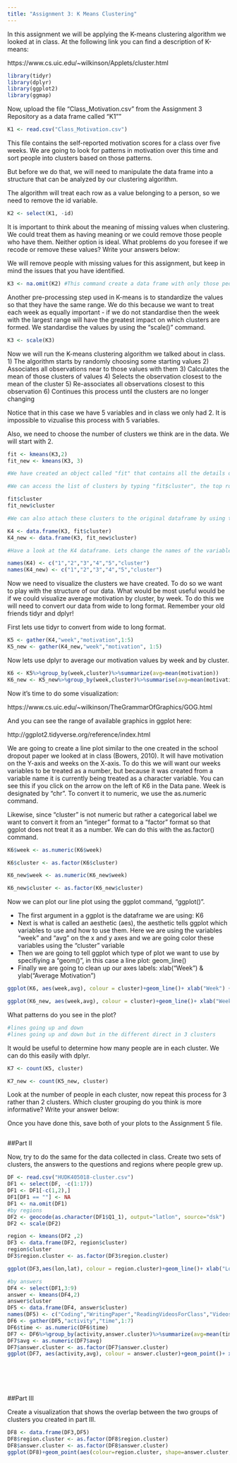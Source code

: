 ```yaml
---
title: "Assignment 3: K Means Clustering"
---
```


In this assignment we will be applying the K-means clustering algorithm we looked at in class. At the following link you can find a description of K-means:

https://www.cs.uic.edu/~wilkinson/Applets/cluster.html


```r
library(tidyr)
library(dplyr)
library(ggplot2)
library(ggmap)

```

Now, upload the file "Class_Motivation.csv" from the Assignment 3 Repository as a data frame called "K1""
```r

K1 <- read.csv("Class_Motivation.csv")


```

This file contains the self-reported motivation scores for a class over five weeks. We are going to look for patterns in motivation over this time and sort people into clusters based on those patterns.

But before we do that, we will need to manipulate the data frame into a structure that can be analyzed by our clustering algorithm.

The algorithm will treat each row as a value belonging to a person, so we need to remove the id variable.

```r

K2 <- select(K1, -id)


```

It is important to think about the meaning of missing values when clustering. We could treat them as having meaning or we could remove those people who have them. Neither option is ideal. What problems do you foresee if we recode or remove these values? Write your answers below:



We will remove people with missing values for this assignment, but keep in mind the issues that you have identified.


```r

K3 <- na.omit(K2) #This command create a data frame with only those people with no missing values. It "omits" all rows with missing values, also known as a "listwise deletion". EG - It runs down the list deleting rows as it goes.

```

Another pre-processing step used in K-means is to standardize the values so that they have the same range. We do this because we want to treat each week as equally important - if we do not standardise then the week with the largest range will have the greatest impact on which clusters are formed. We standardise the values by using the "scale()" command.

```r

K3 <- scale(K3)

```


Now we will run the K-means clustering algorithm we talked about in class. 
1) The algorithm starts by randomly choosing some starting values 
2) Associates all observations near to those values with them
3) Calculates the mean of those clusters of values
4) Selects the observation closest to the mean of the cluster
5) Re-associates all observations closest to this observation
6) Continues this process until the clusters are no longer changing

Notice that in this case we have 5 variables and in class we only had 2. It is impossible to vizualise this process with 5 variables.

Also, we need to choose the number of clusters we think are in the data. We will start with 2.

```r

fit <- kmeans(K3,2)
fit_new <- kmeans(K3, 3)

#We have created an object called "fit" that contains all the details of our clustering including which observations belong to each cluster.

#We can access the list of clusters by typing "fit$cluster", the top row corresponds to the original order the rows were in. Notice we have deleted some rows.

fit$cluster
fit_new$cluster

#We can also attach these clusters to the original dataframe by using the "data.frame" command to create a new data frame called K4.

K4 <- data.frame(K3, fit$cluster)
K4_new <- data.frame(K3, fit_new$cluster)

#Have a look at the K4 dataframe. Lets change the names of the variables to make it more convenient with the names() command.

names(K4) <- c("1","2","3","4","5","cluster")
names(K4_new) <- c("1","2","3","4","5","cluster")
```

Now we need to visualize the clusters we have created. To do so we want to play with the structure of our data. What would be most useful would be if we could visualize average motivation by cluster, by week. To do this we will need to convert our data from wide to long format. Remember your old friends tidyr and dplyr!

First lets use tidyr to convert from wide to long format.
```r

K5 <- gather(K4,"week","motivation",1:5)
K5_new <- gather(K4_new,"week","motivation", 1:5)
```

Now lets use dplyr to average our motivation values by week and by cluster.

```r

K6 <- K5%>%group_by(week,cluster)%>%summarize(avg=mean(motivation))
K6_new <- K5_new%>%group_by(week,cluster)%>%summarise(avg=mean(motivation))

```

Now it's time to do some visualization: 

https://www.cs.uic.edu/~wilkinson/TheGrammarOfGraphics/GOG.html

And you can see the range of available graphics in ggplot here:

http://ggplot2.tidyverse.org/reference/index.html

We are going to create a line plot similar to the one created in the school dropout paper we looked at in class (Bowers, 2010). It will have motivation on the Y-axis and weeks on the X-axis. To do this we will want our weeks variables to be treated as a number, but because it was created from a variable name it is currently being treated as a character variable. You can see this if you click on the arrow on the left of K6 in the Data pane. Week is designated by "chr". To convert it to numeric, we use the as.numeric command. 

Likewise, since "cluster" is not numeric but rather a categorical label we want to convert it from an "integer" format to a "factor" format so that ggplot does not treat it as a number. We can do this with the as.factor() command.

```r

K6$week <- as.numeric(K6$week)

K6$cluster <- as.factor(K6$cluster)

K6_new$week <- as.numeric(K6_new$week)

K6_new$cluster <- as.factor(K6_new$cluster)

```

Now we can plot our line plot using the ggplot command, "ggplot()".

- The first argument in a ggplot is the dataframe we are using: K6
- Next is what is called an aesthetic (aes), the aesthetic tells ggplot which variables to use and how to use them. Here we are using the variables "week" and "avg" on the x and y axes and we are going color these variables using the "cluster" variable
- Then we are going to tell ggplot which type of plot we want to use by specifiying a "geom()", in this case a line plot: geom_line()
- Finally we are going to clean up our axes labels: xlab("Week") & ylab("Average Motivation")

```r
ggplot(K6, aes(week,avg), colour = cluster)+geom_line()+ xlab("Week") + ylab("Average Motivation")

ggplot(K6_new, aes(week,avg), colour = cluster)+geom_line()+ xlab("Week") + ylab("Average Motivation")
```

What patterns do you see in the plot?
```r
#lines going up and down
#lines going up and down but in the different direct in 3 clusters
```

It would be useful to determine how many people are in each cluster. We can do this easily with dplyr.

```r
K7 <- count(K5, cluster)

K7_new <- count(K5_new, cluster)
```

Look at the number of people in each cluster, now repeat this process for 3 rather than 2 clusters. Which cluster grouping do you think is more informative? Write your answer below:

Once you have done this, save both of your plots to the Assignment 5 file.

```r

```


##Part II

Now, try to do the same for the data collected in class. Create two sets of clusters, the answers to the questions and regions where people grew up. 

```r
DF <- read.csv("HUDK405018-cluster.csv")
DF1 <- select(DF, -c(1:17))
DF1 <- DF1[-c(1,2),]
DF1[DF1 == ""] <- NA
DF1 <- na.omit(DF1)
#by regions
DF2 <- geocode(as.character(DF1$Q1_1), output="latlon", source="dsk")
DF2 <- scale(DF2)

region <- kmeans(DF2 ,2)
DF3 <- data.frame(DF2, region$cluster)
region$cluster
DF3$region.cluster <- as.factor(DF3$region.cluster)

ggplot(DF3,aes(lon,lat), colour = region.cluster)+geom_line()+ xlab("Longitude") + ylab("Latitude")

#by answers
DF4 <- select(DF1,3:9)
answer <- kmeans(DF4,2)
answer$cluster
DF5 <- data.frame(DF4, answer$cluster)
names(DF5) <- c("Coding","WritingPaper","ReadingVideosForClass","VideosForFun","Cooking","SocialMedia","SocialActivities","answer.cluster")
DF6 <- gather(DF5,"activity","time",1:7)
DF6$time <- as.numeric(DF6$time)
DF7 <- DF6%>%group_by(activity,answer.cluster)%>%summarize(avg=mean(time))
DF7$avg <- as.numeric(DF7$avg)
DF7$answer.cluster <- as.factor(DF7$answer.cluster)
ggplot(DF7, aes(activity,avg), colour = answer.cluster)+geom_point()+ xlab("Activity") + ylab("Average Time")







```

##Part III

Create a visualization that shows the overlap between the two groups of clusters you created in part III.

```r
DF8 <- data.frame(DF3,DF5)
DF8$region.cluster <- as.factor(DF8$region.cluster)
DF8$answer.cluster <- as.factor(DF8$answer.cluster)
ggplot(DF8)+geom_point(aes(colour=region.cluster, shape=answer.cluster, x=lon, y=lat))
```

